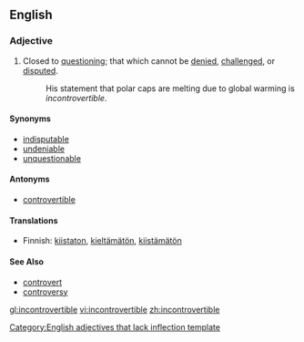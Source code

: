 ==English==

===Adjective===
{{en-adj}}
#Closed to [[question]]ing; that which cannot be [[denied]], [[challenged]], or [[disputed]].
#:His statement that polar caps are melting due to global warming is ''incontrovertible''.
====Synonyms====
*[[indisputable]]
*[[undeniable]]
*[[unquestionable]]

====Antonyms====
*[[controvertible]]

====Translations====
*Finnish: [[kiistaton]], [[kieltämätön]], [[kiistämätön]]

====See Also====
*[[controvert]]
*[[controversy]]

[[Category:English adjectives that lack inflection template]]

[[gl:incontrovertible]]
[[vi:incontrovertible]]
[[zh:incontrovertible]]